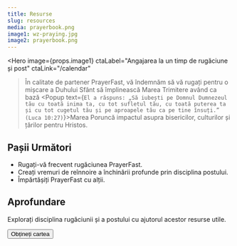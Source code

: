 ```yaml
---
title: Resurse
slug: resources
media: prayerbook.png
image1: wz-praying.jpg
image2: prayerbook.png
---
```

<Hero
  image={props.image1}
  ctaLabel="Angajarea la un timp de rugăciune și post"
  ctaLink="/calendar"
>În calitate de partener PrayerFast, vă îndemnăm să vă rugați pentru o mișcare a Duhului Sfânt să împlinească <Popup text="Toată puterea mi-a fost dată în cer și pe pământ. Mergeți dar și faceți ucenici din toate neamurile, butezându-i în numele Tatălui și al Fiului și al Sfântului Duh. Şi învăţaţi-i să păzească tot ce v-am poruncit. Şi iată că Eu sunt cu voi în toate zilele, până la sfârşitul veacului. Amin. (Matei 28:18-20)">Marea Trimitere</Popup> având ca bază <Popup text={`El a răspuns: „Să iubești pe Domnul Dumnezeul tău cu toată inima ta, cu tot sufletul tău, cu toată puterea ta și cu tot cugetul tău și pe aproapele tău ca pe tine însuți.” (Luca 10:27)`}>Marea Poruncă</Popup> impactul asupra bisericilor, culturilor și țărilor pentru Hristos.
</Hero>

<Row cols="2" className="md:grid-cols-2 text-white">

<Callout background="accent">

## Pașii Următori

- Rugați-vă frecvent rugăciunea <Popup text="Vă îndemnăm să vă rugați pentru o mișcare a Duhului Sfânt să împlinească Marea Trimitere având ca bază Marea poruncă, având impact în biserici, culturi și țări pentru Hristos.">PrayerFast</Popup>.
- Creați vremuri de reînnoire a închinării profunde prin disciplina <Popup text="Postul ne ajută să experimentăm faptul că “omul nu trăiește numai cu pâine, ci cu orice cuvânt care iese din gura lui Dumnezeu.” (Matei 4:4)">postului.</Popup>
- Împărtășiți PrayerFast cu alții.

<SocialShare />

</Callout>

<Callout background="secondary">

## Aprofundare

<ImageCard image={props.image2}>

Explorați disciplina rugăciunii și a postului cu ajutorul acestor resurse utile.

<Button to="https://www.amazon.com/Prayer-Fasting-Moving-Spirit-Churches/dp/1949921425/ref=sr_1_2?crid=HYWZMUFTN37P&keywords=prayer+and+fasting&qid=1658952220&sprefix=prayer+and+fasting%2Caps%2C96&sr=8-2">Obțineți cartea</Button>

</ImageCard>

</Callout>

</Row>

